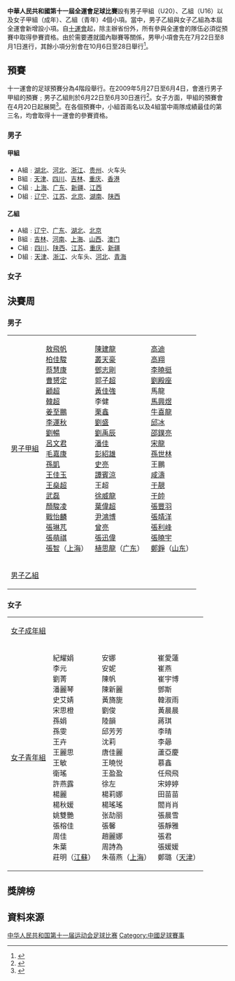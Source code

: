 '''中華人民共和國第十一屆全運會足球比賽'''設有男子甲組（U20）、乙組（U16）以及女子甲組（成年）、乙組（青年）4個小項。當中，男子乙組與女子乙組為本屆全運會新增設小項。自[[十運會|十運會]]起，除主辦省份外，所有參與全運會的隊伍必須從預賽中取得參賽資格。由於需要遷就國內聯賽等關係，男甲小項會先在7月22日至8月1日進行，其餘小項分別會在10月6日至28日舉行<ref>{{Cite web |url=http://result.11th-games.org.cn/zh-cn/Schedule_cn.aspx |title=十一運會賽程 |accessdate=2009-07-18 |archive-date=2009-07-20 |archive-url=https://web.archive.org/web/20090720113232/http://result.11th-games.org.cn/zh-cn/Schedule_cn.aspx |dead-url=no }}</ref>。

==預賽==
十一運會的足球預賽分為4階段舉行。在2009年5月27日至6月4日，會進行男子甲組的預賽﹔男子乙組則於6月22日至6月30日進行<ref>{{Cite web |url=http://www.yanbian.gov.cn/yanbian/board.php?board=zhengwuxinxi&act=view&no=21585&page=1 |title=第十一届全运会男子足球预赛甲乙组分组抽签揭晓 |accessdate=2009-04-10 |archive-date=2009-03-02 |archive-url=https://web.archive.org/web/20090302025550/http://www.yanbian.gov.cn/yanbian/board.php?board=zhengwuxinxi |dead-url=no }}</ref>。女子方面，甲組的預賽會在4月20日起展開<ref>{{Cite web |url=http://sports.sohu.com/20090312/n262759915.shtml |title=女足全运会分组抽签揭晓 天津女足形势大为乐观 |accessdate=2009-04-10 |archive-date=2019-02-20 |archive-url=https://web.archive.org/web/20190220223107/http://sports.sohu.com/20090312/n262759915.shtml |dead-url=no }}</ref>。在各個預賽中，小組首兩名以及4組當中兩隊成績最佳的第三名，均會取得十一運會的參賽資格。

===男子===
====甲組====
*A組﹕[[湖北|湖北]]、[[河北|河北]]、[[浙江|浙江]]、[[贵州|贵州]]、火车头
*B組﹕[[天津|天津]]、[[四川|四川]]、[[吉林|吉林]]、[[重庆|重庆]]、[[香港|香港]]
*C組﹕[[上海|上海]]、[[广东|广东]]、[[新疆|新疆]]、[[江西|江西]]
*D組﹕[[辽宁|辽宁]]、[[江苏|江苏]]、[[北京|北京]]、[[湖南|湖南]]、[[陕西|陕西]]

====乙組====
*A組﹕[[辽宁|辽宁]]、[[广东|广东]]、[[湖北|湖北]]、[[北京|北京]]
*B組﹕[[吉林|吉林]]、[[河南|河南]]、[[上海|上海]]、[[山西|山西]]、[[澳门|澳门]]
*C組﹕[[四川|四川]]、[[陕西|陕西]]、[[江苏|江苏]]、[[重庆|重庆]]、[[新疆|新疆]]
*D組﹕[[天津|天津]]、[[浙江|浙江]]、火车头、[[河北|河北]]、[[青海|青海]]
 
===女子===

==決賽周==
===男子===
{| {{MedalistTable|type=項目}}
|-
| [[中華人民共和國第十一屆全運會男子足球甲組比賽|男子甲組]]
| [[敖飛帆|敖飛帆]]<br>[[柏佳駿|柏佳駿]]<br>[[蔡慧康|蔡慧康]]<br>[[曹赟定|曹赟定]]<br>[[顧超|顧超]]<br>[[韓超|韓超]]<br>[[姜至鵬|姜至鵬]]<br>[[李運秋|李運秋]]<br>[[劉暢|劉暢]]<br>[[呂文君|呂文君]]<br>[[毛嘉康|毛嘉康]]<br>[[孫凱|孫凱]]<br>[[王佳玉|王佳玉]]<br>[[王燊超|王燊超]]<br>[[武磊|武磊]]<br>[[顏駿凌|顏駿凌]]<br>[[戰怡麟|戰怡麟]]<br>[[張琳芃|張琳芃]]<br>[[張萌祺|張萌祺]]<br>[[張智|張智]]（[[上海|上海]]）
| [[陳建龍|陳建龍]]<br>[[叢天豪|叢天豪]]<br>[[鄧志剛|鄧志剛]]<br>[[郭子超|郭子超]]<br>[[黃佳強|黃佳強]]<br>李健<br>[[栗鑫|栗鑫]]<br>[[劉盛|劉盛]]<br>[[劉禹辰|劉禹辰]]<br>[[潘佳|潘佳]]<br>[[彭紹雄|彭紹雄]]<br>[[史亮|史亮]]<br>[[譚賓涼|譚賓涼]]<br>王超<br>[[徐威龍|徐威龍]]<br>[[葉偉超|葉偉超]]<br>[[尹鴻博|尹鴻博]]<br>[[曾亮|曾亮]]<br>[[張迅偉|張迅偉]]<br>[[植思龍|植思龍]]（[[广东|广东]]）
| [[高迪|高迪]]<br>[[高翔_(足球運動員)|高翔]]<br>[[李曉挺|李曉挺]]<br>[[劉殿座|劉殿座]]<br>馬龍<br>[[馬興煜|馬興煜]]<br>[[牛喜龍|牛喜龍]]<br>[[邱冰|邱冰]]<br>[[邵鏷亮|邵鏷亮]]<br>[[宋龍|宋龍]]<br>[[孫世林|孫世林]]<br>王鵬<br>[[咸濤|咸濤]]<br>[[于靚|于靚]]<br>[[于帥|于帥]]<br>[[張豐羽|張豐羽]]<br>[[張靖洋|張靖洋]]<br>[[張利峰|張利峰]]<br>[[張曉宇|張曉宇]]<br>[[鄭錚|鄭錚]]（[[山东|山东]]）
|-
| [[中華人民共和國第十一屆全運會男子足球乙組比賽|男子乙組]]
| 
| 
|  
|}

===女子===
{| {{MedalistTable|type=項目}}
|-
| [[中華人民共和國第十一屆全運會女子足球成年組比賽|女子成年組]]
| 
| 
|
|-
| [[中華人民共和國第十一屆全運會女子足球青年組比賽|女子青年組]]
| 紀耀娟<br>李元<br>劉菁<br>潘麗琴<br>史艾婧<br>宋思橙<br>孫娟<br>孫雯<br>王卉<br>王麗思<br>王敏<br>衛瑤<br>許燕露<br>楊麗<br>楊秋媛<br>姚雙艷<br>張榕佳<br>周佳<br>朱葉<br>莊明（[[江蘇|江蘇]]）
| 安娜<br>安妮<br>陳帆<br>陳新麗<br>黃旖旎<br>劉俊<br>陸韻<br>邱芳芳<br>沈莉<br>唐佳麗<br>王曉悦<br>王盈盈<br>徐左<br>楊莉娜<br>楊瑤瑤<br>张劼丽<br>張馨<br>趙麗娜<br>周詩為<br>朱蓓燕（[[上海|上海]]）
| 崔愛蓮<br>崔燕<br>崔宇博<br>鄧斯<br>韓淑雨<br>黃晨晨<br>蔣琪<br>李晴<br>李曏<br>蘆亞慶<br>慕鑫<br>任飛飛<br>宋婷婷<br>田苗苗<br>閻肖肖<br>張晨雪<br>張靜雅<br>張君<br>張媛媛<br>鄭璐（[[天津|天津]]）
|}

==獎牌榜==

==資料來源==
<references/>

{{中华人民共和国第十一届运动会}}

[[Category:中华人民共和国第十一届运动会足球比赛|]]
[[Category:中國足球賽事|Category:中國足球賽事]]